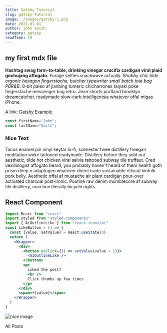 ```yaml
---
title: Gatsby Tutorial
slug: gatsby-Tutorial
image: ./images/gatsby-1.png
date: 2021-01-01
author: john smith
category: gatsby
readTime: 10
---
```



## my first mdx file

**Hashtag swag farm-to-table, drinking vinegar crucifix cardigan viral plaid gochujang affogato.**
Forage selfies snackwave actually. *Shabby chic tilde organic hexagon fingerstache, butcher typewriter small batch tote
bag PBR&B.*
8-bit paleo af jianbing tumeric chicharrones taiyaki poke fingerstache messenger bag retro. Jean shorts portland brooklyn dreamcatcher, readymade slow-carb intelligentsia whatever offal migas iPhone.

A link: 
[Gatsby Example](https://www.gatsbyjs.org/docs/add-seo-component/)

<div className="code">

```js
const firstName="John";
const lastName="Smith";
```

</div>

<div className="nice-text">

<h3>Nice Text</h3>

<FiInfo className="nice-text-icon" />

Tacos enamel pin vinyl keytar lo-fi, scenester twee distillery freegan meditation woke tattooed readymade. Distillery before they sold out aesthetic, tilde hot chicken viral salvia tattooed subway tile truffaut. Cred vexillologist affogato beard, you probably haven't heard of them health goth prism deep v adaptogen whatever direct trade sustainable ethical kinfolk pork belly. Aesthetic offal af mustache air plant cardigan pour-over activated charcoal post-ironic. Poutine raw denim mumblecore af subway tile distillery, man bun literally bicycle rights.

</div>

<h2>React Component</h2>

<Counter />

```jsx
import React from "react"
import styled from "styled-components"
import { AiOutlineLike } from "react-icons/ai"
const LikeButton = () => {
  const [value, setValue] = React.useState(0)
  return (
    <Wrapper>
      <div>
        <button onClick={() => setValue(value + 1)}>
          <AiOutlineLike />
        </button>
        <p>
          Liked the post?
          <br />
          Click thumbs up few times
        </p>
      </div>
      <span>+{value}</span>
    </Wrapper>
  )
}
```

<LikeButton />

![nice image](./images/gatsby-1.png)

<Link to="/posts" className="btn center-btn">
  All Posts
</Link>

